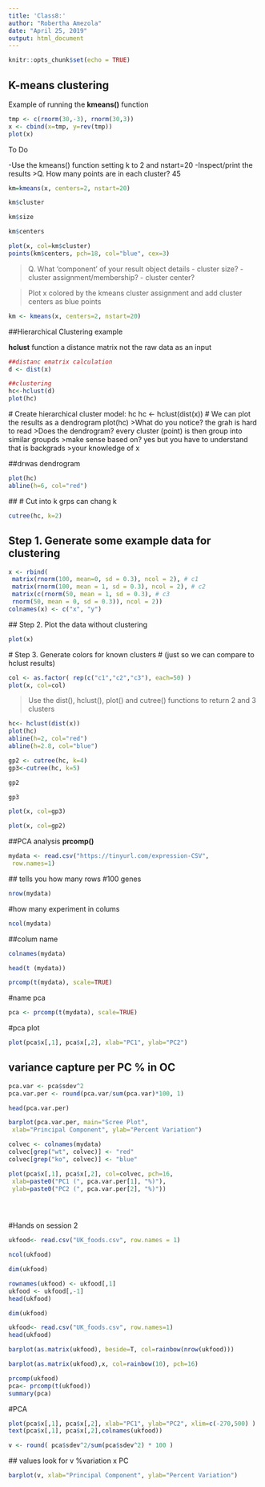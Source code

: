 ```yaml
---
title: 'Class8:'
author: "Robertha Amezola"
date: "April 25, 2019"
output: html_document
---
```


```r
knitr::opts_chunk$set(echo = TRUE)
```

## K-means clustering

Example of running the **kmeans()** function

```r
tmp <- c(rnorm(30,-3), rnorm(30,3))
x <- cbind(x=tmp, y=rev(tmp))
plot(x)
```


To Do

-Use the kmeans() function setting k to 2 and nstart=20
-Inspect/print the results
>Q. How many points are in each cluster? 45
 
```r
km=kmeans(x, centers=2, nstart=20)
```
```r
km$cluster
```
 
```r
km$size
```

 
 
```r
km$centers
```
 
```r
plot(x, col=km$cluster)
points(km$centers, pch=18, col="blue", cex=3)
```
 
 

>Q. What ‘component’ of your result object details
 - cluster size?
 - cluster assignment/membership?
 - cluster center?
 
>Plot x colored by the kmeans cluster assignment and
 add cluster centers as blue points
 
```r
km <- kmeans(x, centers=2, nstart=20)

```
 
 
 ##Hierarchical Clustering example
 
 
 **hclust** function a distance matrix not the raw data as an input
 
```r
##distanc ematrix calculation
d <- dist(x)

##clustering
hc<-hclust(d)
plot(hc)

```
 
 # Create hierarchical cluster model: hc
hc <- hclust(dist(x))
# We can plot the results as a dendrogram
plot(hc)
>What do you notice? the grah is hard to read
>Does the dendrogram? every cluster (point) is then group into similar groupds
>make sense based on? yes but you have to understand that is backgrads 
>your knowledge of x
 
 
 ##drwas dendrogram
```r
plot(hc)
abline(h=6, col="red")

```
 
 
 ## # Cut into k grps can chang k
```r
cutree(hc, k=2)
```
 
 
## Step 1. Generate some example data for clustering 
```r
x <- rbind(
 matrix(rnorm(100, mean=0, sd = 0.3), ncol = 2), # c1
 matrix(rnorm(100, mean = 1, sd = 0.3), ncol = 2), # c2
 matrix(c(rnorm(50, mean = 1, sd = 0.3), # c3
 rnorm(50, mean = 0, sd = 0.3)), ncol = 2))
colnames(x) <- c("x", "y")
```
 
 ## Step 2. Plot the data without clustering
```r
plot(x)
```
 
 
 # Step 3. Generate colors for known clusters
# (just so we can compare to hclust results)

```r
col <- as.factor( rep(c("c1","c2","c3"), each=50) )
plot(x, col=col)
```
 
>Use the dist(), hclust(), plot() and cutree()
 functions to return 2 and 3 clusters


 
```r
hc<- hclust(dist(x))
plot(hc)
abline(h=2, col="red")
abline(h=2.8, col="blue")
```
 
```r
gp2 <- cutree(hc, k=4)
gp3<-cutree(hc, k=5)
```

```r
gp2
```
 
```r
gp3
```

```r
plot(x, col=gp3)
```
 
```r
plot(x, col=gp2)
```
 
 
 ##PCA analysis
 **prcomp()**
```r
mydata <- read.csv("https://tinyurl.com/expression-CSV",
 row.names=1)
```
 ## tells you how many rows
 #100 genes
```r
nrow(mydata)
```
#how many experiment in colums
```r
ncol(mydata)
```
##colum name
```r
colnames(mydata)
```
 
 
```r
head(t (mydata))
```
 
```r
prcomp(t(mydata), scale=TRUE)
```
 
 
 #name pca
```r
pca <- prcomp(t(mydata), scale=TRUE)
```
 
#pca plot
```r
plot(pca$x[,1], pca$x[,2], xlab="PC1", ylab="PC2")
```

## variance capture per PC % in OC

```r
pca.var <- pca$sdev^2
pca.var.per <- round(pca.var/sum(pca.var)*100, 1) 

head(pca.var.per) 
```

```r
barplot(pca.var.per, main="Scree Plot",
 xlab="Principal Component", ylab="Percent Variation")
```


```r
colvec <- colnames(mydata)
colvec[grep("wt", colvec)] <- "red"
colvec[grep("ko", colvec)] <- "blue"

plot(pca$x[,1], pca$x[,2], col=colvec, pch=16,
 xlab=paste0("PC1 (", pca.var.per[1], "%)"),
 ylab=paste0("PC2 (", pca.var.per[2], "%)"))


 
```

#Hands on session 2


```r
ukfood<- read.csv("UK_foods.csv", row.names = 1)
```
 
```r
ncol(ukfood)
```
 

```r
dim(ukfood)


```



```r
rownames(ukfood) <- ukfood[,1]
ukfood <- ukfood[,-1]
head(ukfood)
```


```r
dim(ukfood)
```


```r
ukfood<- read.csv("UK_foods.csv", row.names=1)
head(ukfood)
```


```r
barplot(as.matrix(ukfood), beside=T, col=rainbow(nrow(ukfood)))
```

```r
barplot(as.matrix(ukfood),x, col=rainbow(10), pch=16)
```





```r
prcomp(ukfood)
pca<- prcomp(t(ukfood))
summary(pca)
```

#PCA

```r
plot(pca$x[,1], pca$x[,2], xlab="PC1", ylab="PC2", xlim=c(-270,500) )
text(pca$x[,1], pca$x[,2],colnames(ukfood))
```

```r
v <- round( pca$sdev^2/sum(pca$sdev^2) * 100 )
```
 ## values look for v %variation x PC
 
```r
barplot(v, xlab="Principal Component", ylab="Percent Variation")

```
 
 
